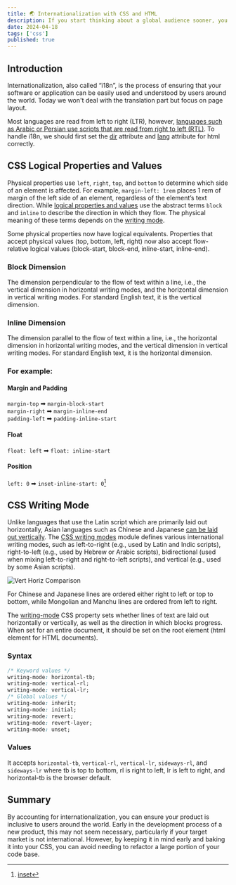 ```yaml
---
title: 🌏 Internationalization with CSS and HTML
description: If you start thinking about a global audience sooner, you can avoid having to refactor later.
date: 2024-04-18
tags: ['css']
published: true
---
```


## Introduction

Internationalization, also called “i18n”, is the process of ensuring that your software or application can be easily used and understood by users around the world. Today we won't deal with the translation part but focus on page layout.

Most languages are read from left to right (LTR), however, [languages such as Arabic or Persian use scripts that are read from right to left (RTL)](https://www.w3.org/International/questions/qa-scripts#directions). To handle i18n, we should first set the [dir](https://developer.mozilla.org/en-US/docs/Web/HTML/Global_attributes/dir) attribute and [lang](https://developer.mozilla.org/en-US/docs/Web/HTML/Global_attributes/lang) attribute for html correctly.

## CSS Logical Properties and Values

Physical properties use `left`, `right`, `top`, and `bottom` to determine which side of an element is affected. For example, `margin-left: 1rem` places 1 rem of margin of the left side of an element, regardless of the element’s text direction. While [logical properties and values](https://developer.mozilla.org/en-US/docs/Web/CSS/CSS_logical_properties_and_values) use the abstract terms `block` and `inline` to describe the direction in which they flow. The physical meaning of these terms depends on the [writing mode](https://developer.mozilla.org/en-US/docs/Web/CSS/CSS_writing_modes).

Some physical properties now have logical equivalents. Properties that accept physical values (top, bottom, left, right) now also accept flow-relative logical values (block-start, block-end, inline-start, inline-end).

### Block Dimension

The dimension perpendicular to the flow of text within a line, i.e., the vertical dimension in horizontal writing modes, and the horizontal dimension in vertical writing modes. For standard English text, it is the vertical dimension.

### Inline Dimension

The dimension parallel to the flow of text within a line, i.e., the horizontal dimension in horizontal writing modes, and the vertical dimension in vertical writing modes. For standard English text, it is the horizontal dimension.

### For example:

#### Margin and Padding

`margin-top` ➡ `margin-block-start` \
`margin-right` ➡ `margin-inline-end` \
`padding-left` ➡ `padding-inline-start`

#### Float

`float: left` ➡ `float: inline-start`

#### Position

`left: 0` ➡ `inset-inline-start: 0`[^1]

## CSS Writing Mode

Unlike languages that use the Latin script which are primarily laid out horizontally, Asian languages such as Chinese and Japanese [can be laid out vertically](https://www.w3.org/TR/2019/REC-css-writing-modes-3-20191210/#vertical-modes). The [CSS writing modes](https://developer.mozilla.org/en-US/docs/Web/CSS/CSS_writing_modes) module defines various international writing modes, such as left-to-right (e.g., used by Latin and Indic scripts), right-to-left (e.g., used by Hebrew or Arabic scripts), bidirectional (used when mixing left-to-right and right-to-left scripts), and vertical (e.g., used by some Asian scripts).

![Vert Horiz Comparison](../img/2024-04-18/vert-horiz-comparison.png)

<Callout>
  For Chinese and Japanese lines are ordered either right to left or top to
  bottom, while Mongolian and Manchu lines are ordered from left to right.
</Callout>

The [writing-mode](https://developer.mozilla.org/en-US/docs/Web/CSS/writing-mode) CSS property sets whether lines of text are laid out horizontally or vertically, as well as the direction in which blocks progress. When set for an entire document, it should be set on the root element (html element for HTML documents).

### Syntax

```css
/* Keyword values */
writing-mode: horizontal-tb;
writing-mode: vertical-rl;
writing-mode: vertical-lr;
/* Global values */
writing-mode: inherit;
writing-mode: initial;
writing-mode: revert;
writing-mode: revert-layer;
writing-mode: unset;
```

### Values

It accepts `horizontal-tb`, `vertical-rl`, `vertical-lr`, `sideways-rl`, and `sideways-lr` where tb is top to bottom, rl is right to left, lr is left to right, and horizontal-tb is the browser default.

## Summary

By accounting for internationalization, you can ensure your product is inclusive to users around the world. Early in the development process of a new product, this may not seem necessary, particularly if your target market is not international. However, by keeping it in mind early and baking it into your CSS, you can avoid needing to refactor a large portion of your code base.

[^1]: [inset](https://developer.mozilla.org/en-US/docs/Web/CSS/inset)

